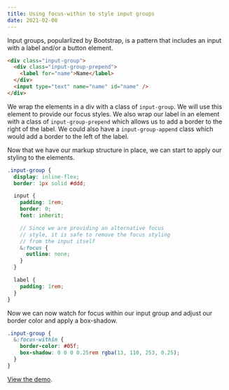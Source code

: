 ```yaml
---
title: Using focus-within to style input groups
date: 2021-02-08
---
```


Input groups, popularlized by Bootstrap, is a pattern that includes an input with a label and/or a button element.

```html
<div class="input-group">
  <div class="input-group-prepend">
    <label for="name">Name</label>
  </div>
  <input type="text" name="name" id="name" />
</div>
```

We wrap the elements in a div with a class of `input-group`. We will use this element to provide our focus styles. We also wrap our label in an element with a class of `input-group-prepend` which allows us to add a border to the right of the label. We could also have a `input-group-append` class which would add a border to the left of the label.

Now that we have our markup structure in place, we can start to apply our styling to the elements.

```scss
.input-group {
  display: inline-flex;
  border: 1px solid #ddd;

  input {
    padding: 1rem;
    border: 0;
    font: inherit;

    // Since we are providing an alternative focus
    // style, it is safe to remove the focus styling
    // from the input itself
    &:focus {
      outline: none;
    }
  }

  label {
    padding: 1rem;
  }
}
```

Now we can now watch for focus within our input group and adjust our border color and apply a box-shadow.

```scss
.input-group {
  &:focus-within {
    border-color: #05f;
    box-shadow: 0 0 0 0.25rem rgba(13, 110, 253, 0.25);
  }
}
```

[View the demo](https://codepen.io/alexcarpenter/pen/PobzRXr).
